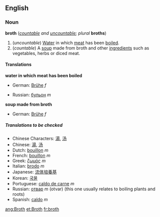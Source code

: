==English==
===Noun===
'''broth''' (''[[countable]] and [[uncountable]]; plural'' '''broths''')

#(''uncountable'') [[Water]] in which [[meat]] has been [[boil]]ed.
#(''countable'') A [[soup]] made from broth and other [[ingredient]]s such as vegetables, herbs or diced meat.

====Translations====

'''water in which meat has been boiled'''
{{top}}
*German: [[Brühe]] ''f''
{{mid}}
*Russian: [[бульон]] ''m''
{{bottom}}

'''soup made from broth'''
{{top}}
*German: [[Brühe]] ''f''
{{mid}}
{{bottom}}

=====Translations to be checked=====
<!--Remove this section once all of the translations below have been moved into the tables above.-->
{{checktrans}}

*Chinese Characters: [[湯]], [[汤]]
*Chinese: [[湯]], [[汤]]
*Dutch: [[bouillon]] ''m''
*French: [[bouillon]] ''m''
*Greek: [[ζωμός]] ''m''
*Italian: [[brodo]] ''m''
*Japanese: [[流体培養基]]
*Korean: [[국물]]
*Portuguese: [[caldo de carne]] ''m''
*Russian: [[отвар]] ''m'' (otvar) (this one usually relates to boiling plants and roots)
*Spanish: [[caldo]] ''m''

[[ang:Broth]]
[[et:Broth]]
[[fr:broth]]